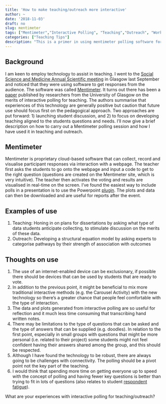 ```yaml
---
title: 'How to make teaching/outreach more interactive'
author: ~
date: '2018-11-03'
draft: no
slug: mentimeter
tags: ["Mentimeter","Interactive Polling", "Teaching","Outreach", "Workshop", "Pedagogy", "Technology", "Powerpoint"]
categories: ["Teaching Tips"]
description: "This is a primer in using mentimeter polling software for teaching and outreach."
---
```


## Background
I am keen to employ technology to assist in teaching. I went to the [Social Science and Medicine Annual Scientific meeting](https://socsocmed.org.uk/annual-scientific-meeting/) in Glasgow last September and noticed that they were using software to get responses from the audience. The software was called [Mentimeter](https://www.mentimeter.com/). It turns out there has been a [paper](http://evs.psy.gla.ac.uk/papers/draperbrown.pdf) published by researchers from the University of Glasgow on the merits of interactive polling for teaching. The authors summarise that experiences of this technology are generally positive but caution that future use should focus first on the pedagogical approach. Two approaches are put forward: 1) launching student discussion, and 2) to focus on developing teaching aligned to the students questions and needs. I'll now give a brief description on how to carry out a Mentimeter polling session and how I have used it in teaching and outreach.     

## Mentimeter
Mentimeter is proprietary cloud-based software that can collect, record and visualise participant responses via interaction with a webpage. The teacher first asks the students to go onto the webpage and input a code to get to the right question (questions are created on the Mentimeter site, which is very intuitive). The teacher then activates the voting and results are visualised in real-time on the screen. I've found the easiest way to include polls in a presentation is to use the Powerpoint [plugin](https://www.mentimeter.com/powerpoint). The plots and data can then be downloaded and are useful for reports after the event.

## Examples of use
1. Teaching: Honing in on plans for dissertations by asking what type of data students anticipate collecting, to stimulate discussion on the merits of these data.
2. Outreach: Developing a structural equation model by asking experts to categorise pathways by their strength of association with outcomes 

## Thoughts on use
1. The use of an internet-enabled device can be exclusionary, if possible there should be devices that can be used by students that are ready to vote. 
2. In addition to the previous point, it might be beneficial to mix more traditional interactive methods (e.g. the Carousel Activity) with the new technology so there's a greater chance that people feel comfortable with the type of interaction. 
3. The data and plots generated from interactive polling are so useful for reflection and it much less time consuming that transcribing hand written notes. 
4. There may be limitations to the type of questions that can be asked and the type of answers that can be supplied (e.g. doodles). In relation to the first point, especially in small groups with questions that might be more personal (i.e. related to their project) some students might not feel confident having their answers shared among the group, and this should be respected. 
5. Although I have found the technology to be robust, there are always going to be challenges with connectivity. The polling should be a pivot point not the key part of the teaching. 
6. I would think that spending more time on getting everyone up to speed with the concept of polling and having fewer key questions is better than trying to fit in lots of questions (also relates to student [respondent fatigue](https://www.google.com/search?q=response+fatigue&oq=response+fatigue&aqs=chrome..69i57j0l5.2592j0j4&sourceid=chrome&ie=UTF-8)).

What are your experiences with interactive polling for teaching/outreach?







